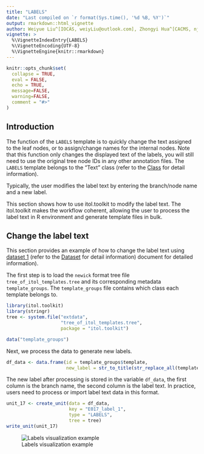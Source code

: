 ```yaml
---
title: "LABELS"
date: "Last compiled on `r format(Sys.time(), '%d %B, %Y')`"
output: rmarkdown::html_vignette
author: Weiyue Liu^[IOCAS, weiyLiu@outlook.com], Zhongyi Hua^[CACMS, njbxhzy@hotmail.com], Tong Zhou^[IOCAS, tongzhou2017@gmail.com]
vignette: >
  %\VignetteIndexEntry{LABELS}
  %\VignetteEncoding{UTF-8}
  %\VignetteEngine{knitr::rmarkdown}
---
```


```r
knitr::opts_chunk$set(
  collapse = TRUE,
  eval = FALSE,
  echo = TRUE,
  message=FALSE,
  warning=FALSE,
  comment = "#>"
)
```

## Introduction
The function of the `LABELS` template is to quickly change the text assigned to the leaf nodes, or to assign/change names for the internal nodes. Note that this function only changes the displayed text of the labels, you will still need to use the original tree node IDs in any other annotation files. The `LABELS` template belongs to the "Text" class (refer to the [Class]() for detail information).

Typically, the user modifies the label text by entering the branch/node name and a new label.

This section shows how to use itol.toolkit to modify the label text. The itol.toolkit makes the workflow coherent, allowing the user to process the label text in R environment and generate template files in bulk.

## Change the label text
This section provides an example of how to change the label text using [dataset 1](https://github.com/TongZhou2017/itol.toolkit/tree/master/inst/extdata/dataset1) (refer to the [Dataset](https://tongzhou2017.github.io/itol.toolkit/articles/Datasets.html) for detail information) document for detailed information).

The first step is to load the `newick` format tree file `tree_of_itol_templates.tree` and its corresponding metadata `template_groups`. The `template_groups` file contains which class each template belongs to.
```r
library(itol.toolkit)
library(stringr)
tree <- system.file("extdata",
                    "tree_of_itol_templates.tree",
                    package = "itol.toolkit")

data("template_groups")
```
Next, we process the data to generate new labels.
```r
df_data <- data.frame(id = template_groups$template,
                      new_label = str_to_title(str_replace_all(template_groups$template,"_"," ")))
```
The new label after processing is stored in the variable `df_data`, the first column is the branch name, the second column is the label text. In practice, users need to process or import label text data in this format.
```r
unit_17 <- create_unit(data = df_data,
                       key = "E017_label_1",
                       type = "LABELS",
                       tree = tree)
write_unit(unit_17)
```

![Labels visualization example](images/LABELS_1.png)
